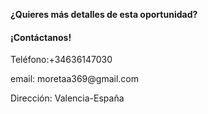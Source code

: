 **¿Quieres más detalles de esta oportunidad?**

#### ¡Contáctanos!

Teléfono:+34636147030

email: moretaa369\@gmail.com

Dirección: Valencia-España
